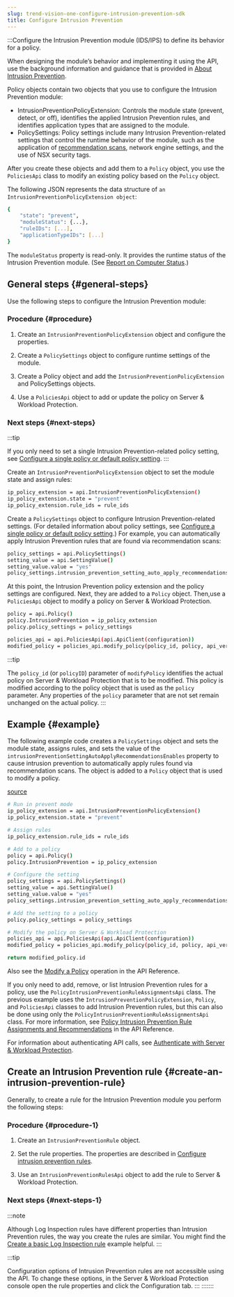 ```yaml
---
slug: trend-vision-one-configure-intrusion-prevention-sdk
title: Configure Intrusion Prevention
---
```

:::Configure the Intrusion Prevention module (IDS/IPS) to define its behavior for a policy.

When designing the module’s behavior and implementing it using the API, use the background information and guidance that is provided in [About Intrusion Prevention](intrusion-prevention.mdx).

Policy objects contain two objects that you use to configure the Intrusion Prevention module:

- IntrusionPreventionPolicyExtension: Controls the module state (prevent, detect, or off), identifies the applied Intrusion Prevention rules, and identifies application types that are assigned to the module.
- PolicySettings: Policy settings include many Intrusion Prevention-related settings that control the runtime behavior of the module, such as the application of [recommendation scans](recommendation-scans-intro.mdx), network engine settings, and the use of NSX security tags.

After you create these objects and add them to a `Policy` object, you use the `PoliciesApi` class to modify an existing policy based on the `Policy` object.

The following JSON represents the data structure of `an IntrusionPreventionPolicyExtension object`:

```bash
{
    "state": "prevent",
    "moduleStatus": {...},
    "ruleIDs": [...],
    "applicationTypeIDs": [...]
}
```

The `moduleStatus` property is read-only. It provides the runtime status of the Intrusion Prevention module. (See [Report on Computer Status](report-computer-status.mdx).)

## General steps {#general-steps}

Use the following steps to configure the Intrusion Prevention module:

### Procedure {#procedure}

1.  Create an `IntrusionPreventionPolicyExtension` object and configure the properties.

2.  Create a `PolicySettings` object to configure runtime settings of the module.

3.  Create a Policy object and add the `IntrusionPreventionPolicyExtension` and PolicySettings objects.

4.  Use a `PoliciesApi` object to add or update the policy on Server & Workload Protection.

### Next steps {#next-steps}

:::tip

If you only need to set a single Intrusion Prevention-related policy setting, see [Configure a single policy or default policy setting](create-configure-policy.mdx).
:::

Create an `IntrusionPreventionPolicyExtension` object to set the module state and assign rules:

```bash
ip_policy_extension = api.IntrusionPreventionPolicyExtension()
ip_policy_extension.state = "prevent"
ip_policy_extension.rule_ids = rule_ids
```

Create a `PolicySettings` object to configure Intrusion Prevention-related settings. (For detailed information about policy settings, see [Configure a single policy or default policy setting](create-configure-policy.mdx).) For example, you can automatically apply Intrusion Prevention rules that are found via recommendation scans:

```bash
policy_settings = api.PolicySettings()
setting_value = api.SettingValue()
setting_value.value = "yes"
policy_settings.intrusion_prevention_setting_auto_apply_recommendations_enabled = setting_value
```

At this point, the Intrusion Prevention policy extension and the policy settings are configured. Next, they are added to a `Policy` object. Then,use a `PoliciesApi` object to modify a policy on Server & Workload Protection.

```bash
policy = api.Policy()
policy.IntrusionPrevention = ip_policy_extension
policy.policy_settings = policy_settings

policies_api = api.PoliciesApi(api.ApiClient(configuration))
modified_policy = policies_api.modify_policy(policy_id, policy, api_version)
```

:::tip

The `policy_id` (or `policyID`) parameter of `modifyPolicy` identifies the actual policy on Server & Workload Protection that is to be modified. This policy is modified according to the policy object that is used as the `policy` parameter. Any properties of the `policy` parameter that are not set remain unchanged on the actual policy.
:::

## Example {#example}

The following example code creates a `PolicySettings` object and sets the module state, assigns rules, and sets the value of the `intrusionPreventionSettingAutoApplyRecommendationsEnables` property to cause intrusion prevention to automatically apply rules found via recommendation scans. The object is added to a `Policy` object that is used to modify a policy.

[source](https://github.com/deep-security/automation-center-sdk-samples/blob/master/python/src/intrusion_prevention_examples.py)

```bash
# Run in prevent mode
ip_policy_extension = api.IntrusionPreventionPolicyExtension()
ip_policy_extension.state = "prevent"

# Assign rules
ip_policy_extension.rule_ids = rule_ids

# Add to a policy
policy = api.Policy()
policy.IntrusionPrevention = ip_policy_extension

# Configure the setting
policy_settings = api.PolicySettings()
setting_value = api.SettingValue()
setting_value.value = "yes"
policy_settings.intrusion_prevention_setting_auto_apply_recommendations_enabled = setting_value

# Add the setting to a policy
policy.policy_settings = policy_settings

# Modify the policy on Server & Workload Protection
policies_api = api.PoliciesApi(api.ApiClient(configuration))
modified_policy = policies_api.modify_policy(policy_id, policy, api_version)

return modified_policy.id
```

Also see the [Modify a Policy](https://automation.trendmicro.com/cloudone/workload-security/) operation in the API Reference.

If you only need to add, remove, or list Intrusion Prevention rules for a policy, use the `PolicyIntrusionPreventionRuleAssignmentsApi` class. The previous example uses the `IntrusionPreventionPolicyExtension`, `Policy`, and `PoliciesApi` classes to add Intrusion Prevention rules, but this can also be done using only the `PolicyIntrusionPreventionRuleAssignmentsApi` class. For more information, see [Policy Intrusion Prevention Rule Assignments and Recommendations](https://automation.trendmicro.com/cloudone/workload-security/) in the API Reference.

For information about authenticating API calls, see [Authenticate with Server & Workload Protection](send-your-first-request-using-api.mdx).

## Create an Intrusion Prevention rule {#create-an-intrusion-prevention-rule}

Generally, to create a rule for the Intrusion Prevention module you perform the following steps:

### Procedure {#procedure-1}

1.  Create an `IntrusionPreventionRule` object.

2.  Set the rule properties. The properties are described in [Configure intrusion prevention rules](config-intrusion-prevention-rules.mdx).

3.  Use an `IntrusionPreventionRulesApi` object to add the rule to Server & Workload Protection.

### Next steps {#next-steps-1}

:::note

Although Log Inspection rules have different properties than Intrusion Prevention rules, the way you create the rules are similar. You might find the [Create a basic Log Inspection rule](config-log-inspection-swp.mdx) example helpful.
:::

:::tip

Configuration options of Intrusion Prevention rules are not accessible using the API. To change these options, in the Server & Workload Protection console open the rule properties and click the Configuration tab.
:::
:::::::
